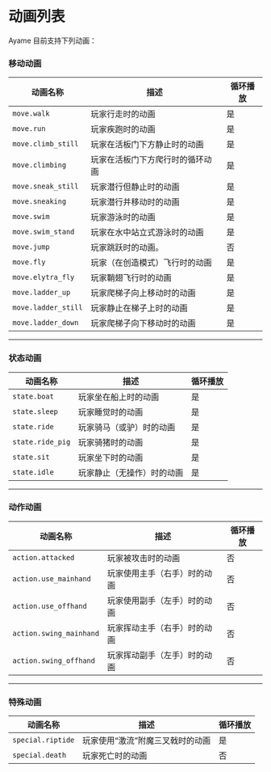 # 动画列表
Ayame 目前支持下列动画：

<!--

### 调试动画

| 动画名称       | 描述                                 | 循环播放 |
|----------------|------------------------------------|----------|
| `debug.empty`  | 调试用空动画，通常用于测试或无动画状态。 | 是       |

---

-->


### 移动动画

| 动画名称           | 描述                                     | 循环播放 |
|--------------------|----------------------------------------|----------|
| `move.walk`        | 玩家行走时的动画                   | 是       |
| `move.run`         | 玩家疾跑时的动画                   | 是       |
| `move.climb_still` | 玩家在活板门下方静止时的动画         | 是       |
| `move.climbing`    | 玩家在活板门下方爬行时的循环动画         | 是       |
| `move.sneak_still` | 玩家潜行但静止时的动画               | 是       |
| `move.sneaking`    | 玩家潜行并移动时的动画               | 是       |
| `move.swim`        | 玩家游泳时的动画                   | 是       |
| `move.swim_stand`  | 玩家在水中站立式游泳时的动画         | 是       |
| `move.jump`        | 玩家跳跃时的动画。               | 否       |
| `move.fly`         | 玩家（在创造模式）飞行时的动画           | 是       |
| `move.elytra_fly`  | 玩家鞘翅飞行时的动画               | 是       |
| `move.ladder_up`   | 玩家爬梯子向上移动时的动画           | 是       |
| `move.ladder_still`| 玩家静止在梯子上时的动画             | 是       |
| `move.ladder_down` | 玩家爬梯子向下移动时的动画           | 是       |

---

### 状态动画

| 动画名称          | 描述                          | 循环播放 |
|-------------------|-----------------------------|----------|
| `state.boat`      | 玩家坐在船上时的动画      | 是       |
| `state.sleep`     | 玩家睡觉时的动画          | 是       |
| `state.ride`      | 玩家骑马（或驴）时的动画   | 是       |
| `state.ride_pig`  | 玩家骑猪时的动画          | 是       |
| `state.sit`       | 玩家坐下时的动画          | 是       |
| `state.idle`      | 玩家静止（无操作）时的动画 | 是       |

---

### 动作动画

| 动画名称             | 描述                              | 循环播放 |
|----------------------|---------------------------------|----------|
| `action.attacked`    | 玩家被攻击时的动画         | 否       |
| `action.use_mainhand`| 玩家使用主手（右手）时的动画 | 否       |
| `action.use_offhand` | 玩家使用副手（左手）时的动画 | 否       |
| `action.swing_mainhand`| 玩家挥动主手（右手）时的动画| 否       |
| `action.swing_offhand`| 玩家挥动副手（左手）时的动画| 否       |

---

### 特殊动画

| 动画名称         | 描述                                | 循环播放 |
|------------------|-----------------------------------|----------|
| `special.riptide`| 玩家使用“激流”附魔三叉戟时的动画  | 是       |
| `special.death`  | 玩家死亡时的动画             | 否       |

